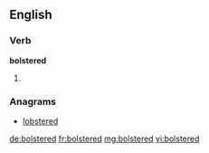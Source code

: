 ==English==

===Verb===
'''bolstered'''

# {{past of|[[bolster]]}}

===Anagrams===
* [[lobstered#English|lobstered]]

[[de:bolstered]]
[[fr:bolstered]]
[[mg:bolstered]]
[[vi:bolstered]]